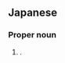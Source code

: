 ==Japanese==
{{ja-kanjitab|桃|矢}}

===Proper noun===
{{ja-pos|proper|とうや|hhira=たうや}}

# {{given name|male|lang=ja|sort=とうや}}.